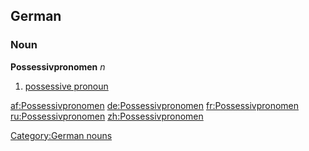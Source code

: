 ==German==
===Noun===
'''Possessivpronomen''' ''n''

# [[possessive pronoun]]

[[Category:German nouns]]

[[af:Possessivpronomen]]
[[de:Possessivpronomen]]
[[fr:Possessivpronomen]]
[[ru:Possessivpronomen]]
[[zh:Possessivpronomen]]